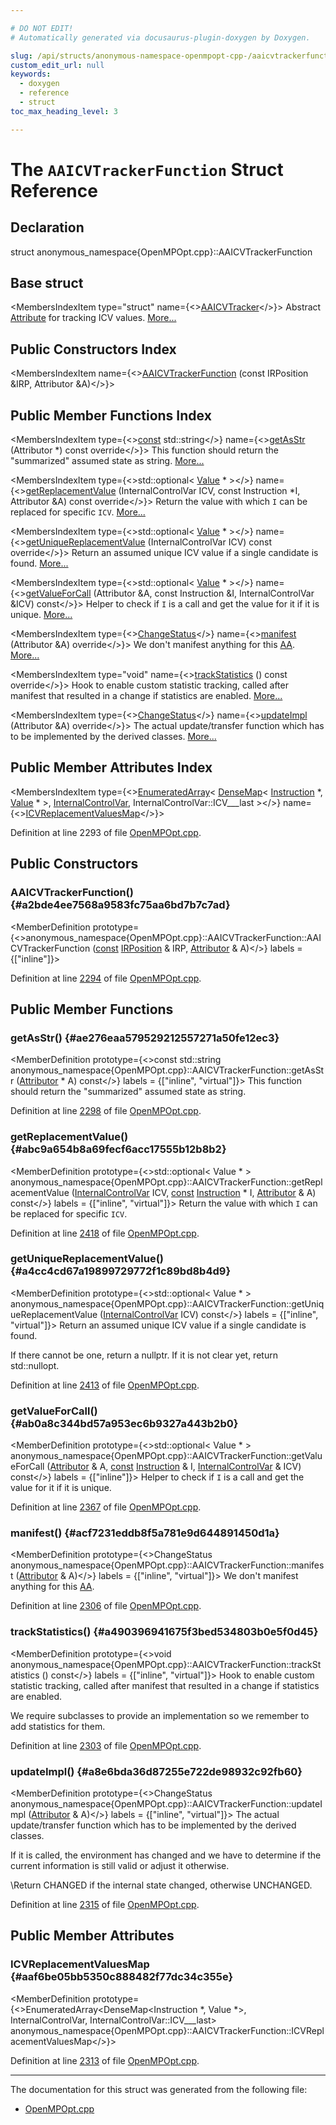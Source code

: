 ```yaml
---

# DO NOT EDIT!
# Automatically generated via docusaurus-plugin-doxygen by Doxygen.

slug: /api/structs/anonymous-namespace-openmpopt-cpp-/aaicvtrackerfunction
custom_edit_url: null
keywords:
  - doxygen
  - reference
  - struct
toc_max_heading_level: 3

---
```





# The `AAICVTrackerFunction` Struct Reference

<DoxygenPage pluginConfig={pluginConfig}>



## Declaration

<CodeBlock>struct anonymous_namespace{OpenMPOpt.cpp}::AAICVTrackerFunction</CodeBlock>

## Base struct

<MembersIndex>

<MembersIndexItem
  type="struct"
  name={<><a href="/docs/api/structs/anonymous-namespace-openmpopt-cpp-/aaicvtracker">AAICVTracker</a></>}>
Abstract <a href="/docs/api/classes/llvm/attribute">Attribute</a> for tracking ICV values. <a href="/docs/api/structs/anonymous-namespace-openmpopt-cpp-/aaicvtracker/#details">More...</a>
</MembersIndexItem>

</MembersIndex>

## Public Constructors Index

<MembersIndex>

<MembersIndexItem
  name={<><a href="#a2bde4ee7568a9583fc75aa6bd7b7c7ad">AAICVTrackerFunction</a> (const IRPosition &amp;IRP, Attributor &amp;A)</>}>
</MembersIndexItem>

</MembersIndex>

## Public Member Functions Index

<MembersIndex>

<MembersIndexItem
  type={<><a href="/docs/api/files/lib/lib/target/lib/target/aarch64/aarch64promoteconstant-cpp/#a90f8350fecae261c25be85d38b451bff">const</a> std::string</>}
  name={<><a href="#ae276eaa579529212557271a50fe12ec3">getAsStr</a> (Attributor &#42;) const override</>}>
This function should return the &quot;summarized&quot; assumed state as string. <a href="#ae276eaa579529212557271a50fe12ec3">More...</a>
</MembersIndexItem>

<MembersIndexItem
  type={<>std::optional&lt; <a href="/docs/api/classes/llvm/value">Value</a> &#42; &gt;</>}
  name={<><a href="#abc9a654b8a69fecf6acc17555b12b8b2">getReplacementValue</a> (InternalControlVar ICV, const Instruction &#42;I, Attributor &amp;A) const override</>}>
Return the value with which <code>I</code> can be replaced for specific <code>ICV</code>. <a href="#abc9a654b8a69fecf6acc17555b12b8b2">More...</a>
</MembersIndexItem>

<MembersIndexItem
  type={<>std::optional&lt; <a href="/docs/api/classes/llvm/value">Value</a> &#42; &gt;</>}
  name={<><a href="#a4cc4cd67a19899729772f1c89bd8b4d9">getUniqueReplacementValue</a> (InternalControlVar ICV) const override</>}>
Return an assumed unique ICV value if a single candidate is found. <a href="#a4cc4cd67a19899729772f1c89bd8b4d9">More...</a>
</MembersIndexItem>

<MembersIndexItem
  type={<>std::optional&lt; <a href="/docs/api/classes/llvm/value">Value</a> &#42; &gt;</>}
  name={<><a href="#ab0a8c344bd57a953ec6b9327a443b2b0">getValueForCall</a> (Attributor &amp;A, const Instruction &amp;I, InternalControlVar &amp;ICV) const</>}>
Helper to check if <code>I</code> is a call and get the value for it if it is unique. <a href="#ab0a8c344bd57a953ec6b9327a443b2b0">More...</a>
</MembersIndexItem>

<MembersIndexItem
  type={<><a href="/docs/api/namespaces/llvm/#acd850975ae5042cacb64a9d0ea4715f3">ChangeStatus</a></>}
  name={<><a href="#acf7231eddb8f5a781e9d644891450d1a">manifest</a> (Attributor &amp;A) override</>}>
We don&#39;t manifest anything for this <a href="/docs/api/namespaces/llvm/aa">AA</a>. <a href="#acf7231eddb8f5a781e9d644891450d1a">More...</a>
</MembersIndexItem>

<MembersIndexItem
  type="void"
  name={<><a href="#a490396941675f3bed534803b0e5f0d45">trackStatistics</a> () const override</>}>
Hook to enable custom statistic tracking, called after manifest that resulted in a change if statistics are enabled. <a href="#a490396941675f3bed534803b0e5f0d45">More...</a>
</MembersIndexItem>

<MembersIndexItem
  type={<><a href="/docs/api/namespaces/llvm/#acd850975ae5042cacb64a9d0ea4715f3">ChangeStatus</a></>}
  name={<><a href="#a8e6bda36d87255e722de98932c92fb60">updateImpl</a> (Attributor &amp;A) override</>}>
The actual update/transfer function which has to be implemented by the derived classes. <a href="#a8e6bda36d87255e722de98932c92fb60">More...</a>
</MembersIndexItem>

</MembersIndex>

## Public Member Attributes Index

<MembersIndex>

<MembersIndexItem
  type={<><a href="/docs/api/classes/llvm/enumeratedarray">EnumeratedArray</a>&lt; <a href="/docs/api/classes/llvm/densemap">DenseMap</a>&lt; <a href="/docs/api/classes/llvm/instruction">Instruction</a> &#42;, <a href="/docs/api/classes/llvm/value">Value</a> &#42; &gt;, <a href="/docs/api/namespaces/llvm/omp/#a4608c581e6f18962661f7fc39ea88da2">InternalControlVar</a>, InternalControlVar::ICV&#95;&#95;&#95;last &gt;</>}
  name={<><a href="#aaf6be05bb5350c888482f77dc34c355e">ICVReplacementValuesMap</a></>}>
</MembersIndexItem>

</MembersIndex>


Definition at line 2293 of file <a href="/docs/api/files/lib/lib/transforms/lib/transforms/ipo/openmpopt-cpp">OpenMPOpt.cpp</a>.

<SectionDefinition>

## Public Constructors

### AAICVTrackerFunction() {#a2bde4ee7568a9583fc75aa6bd7b7c7ad}

<MemberDefinition
  prototype={<>anonymous&#95;namespace&#123;OpenMPOpt.cpp&#125;::AAICVTrackerFunction::AAICVTrackerFunction (<a href="/docs/api/files/lib/lib/target/lib/target/aarch64/aarch64promoteconstant-cpp/#a90f8350fecae261c25be85d38b451bff">const</a> <a href="/docs/api/structs/llvm/irposition">IRPosition</a> &amp; IRP, <a href="/docs/api/structs/llvm/attributor">Attributor</a> &amp; A)</>}
  labels = {["inline"]}>

Definition at line <a href="/docs/api/files/lib/lib/transforms/lib/transforms/ipo/openmpopt-cpp/#l02294">2294</a> of file <a href="/docs/api/files/lib/lib/transforms/lib/transforms/ipo/openmpopt-cpp">OpenMPOpt.cpp</a>.
</MemberDefinition>

</SectionDefinition>

<SectionDefinition>

## Public Member Functions

### getAsStr() {#ae276eaa579529212557271a50fe12ec3}

<MemberDefinition
  prototype={<>const std::string anonymous&#95;namespace&#123;OpenMPOpt.cpp&#125;::AAICVTrackerFunction::getAsStr (<a href="/docs/api/structs/llvm/attributor">Attributor</a> &#42; A) const</>}
  labels = {["inline", "virtual"]}>
This function should return the &quot;summarized&quot; assumed state as string.

Definition at line <a href="/docs/api/files/lib/lib/transforms/lib/transforms/ipo/openmpopt-cpp/#l02298">2298</a> of file <a href="/docs/api/files/lib/lib/transforms/lib/transforms/ipo/openmpopt-cpp">OpenMPOpt.cpp</a>.
</MemberDefinition>

### getReplacementValue() {#abc9a654b8a69fecf6acc17555b12b8b2}

<MemberDefinition
  prototype={<>std::optional&lt; Value &#42; &gt; anonymous&#95;namespace&#123;OpenMPOpt.cpp&#125;::AAICVTrackerFunction::getReplacementValue (<a href="/docs/api/namespaces/llvm/omp/#a4608c581e6f18962661f7fc39ea88da2">InternalControlVar</a> ICV, <a href="/docs/api/files/lib/lib/target/lib/target/aarch64/aarch64promoteconstant-cpp/#a90f8350fecae261c25be85d38b451bff">const</a> <a href="/docs/api/classes/llvm/instruction">Instruction</a> &#42; I, <a href="/docs/api/structs/llvm/attributor">Attributor</a> &amp; A) const</>}
  labels = {["inline", "virtual"]}>
Return the value with which <code>I</code> can be replaced for specific <code>ICV</code>.

Definition at line <a href="/docs/api/files/lib/lib/transforms/lib/transforms/ipo/openmpopt-cpp/#l02418">2418</a> of file <a href="/docs/api/files/lib/lib/transforms/lib/transforms/ipo/openmpopt-cpp">OpenMPOpt.cpp</a>.
</MemberDefinition>

### getUniqueReplacementValue() {#a4cc4cd67a19899729772f1c89bd8b4d9}

<MemberDefinition
  prototype={<>std::optional&lt; Value &#42; &gt; anonymous&#95;namespace&#123;OpenMPOpt.cpp&#125;::AAICVTrackerFunction::getUniqueReplacementValue (<a href="/docs/api/namespaces/llvm/omp/#a4608c581e6f18962661f7fc39ea88da2">InternalControlVar</a> ICV) const</>}
  labels = {["inline", "virtual"]}>
Return an assumed unique ICV value if a single candidate is found.

If there cannot be one, return a nullptr. If it is not clear yet, return std::nullopt.

Definition at line <a href="/docs/api/files/lib/lib/transforms/lib/transforms/ipo/openmpopt-cpp/#l02413">2413</a> of file <a href="/docs/api/files/lib/lib/transforms/lib/transforms/ipo/openmpopt-cpp">OpenMPOpt.cpp</a>.
</MemberDefinition>

### getValueForCall() {#ab0a8c344bd57a953ec6b9327a443b2b0}

<MemberDefinition
  prototype={<>std::optional&lt; Value &#42; &gt; anonymous&#95;namespace&#123;OpenMPOpt.cpp&#125;::AAICVTrackerFunction::getValueForCall (<a href="/docs/api/structs/llvm/attributor">Attributor</a> &amp; A, <a href="/docs/api/files/lib/lib/target/lib/target/aarch64/aarch64promoteconstant-cpp/#a90f8350fecae261c25be85d38b451bff">const</a> <a href="/docs/api/classes/llvm/instruction">Instruction</a> &amp; I, <a href="/docs/api/namespaces/llvm/omp/#a4608c581e6f18962661f7fc39ea88da2">InternalControlVar</a> &amp; ICV) const</>}
  labels = {["inline"]}>
Helper to check if <code>I</code> is a call and get the value for it if it is unique.

Definition at line <a href="/docs/api/files/lib/lib/transforms/lib/transforms/ipo/openmpopt-cpp/#l02367">2367</a> of file <a href="/docs/api/files/lib/lib/transforms/lib/transforms/ipo/openmpopt-cpp">OpenMPOpt.cpp</a>.
</MemberDefinition>

### manifest() {#acf7231eddb8f5a781e9d644891450d1a}

<MemberDefinition
  prototype={<>ChangeStatus anonymous&#95;namespace&#123;OpenMPOpt.cpp&#125;::AAICVTrackerFunction::manifest (<a href="/docs/api/structs/llvm/attributor">Attributor</a> &amp; A)</>}
  labels = {["inline", "virtual"]}>
We don&#39;t manifest anything for this <a href="/docs/api/namespaces/llvm/aa">AA</a>.

Definition at line <a href="/docs/api/files/lib/lib/transforms/lib/transforms/ipo/openmpopt-cpp/#l02306">2306</a> of file <a href="/docs/api/files/lib/lib/transforms/lib/transforms/ipo/openmpopt-cpp">OpenMPOpt.cpp</a>.
</MemberDefinition>

### trackStatistics() {#a490396941675f3bed534803b0e5f0d45}

<MemberDefinition
  prototype={<>void anonymous&#95;namespace&#123;OpenMPOpt.cpp&#125;::AAICVTrackerFunction::trackStatistics () const</>}
  labels = {["inline", "virtual"]}>
Hook to enable custom statistic tracking, called after manifest that resulted in a change if statistics are enabled.

We require subclasses to provide an implementation so we remember to add statistics for them.

Definition at line <a href="/docs/api/files/lib/lib/transforms/lib/transforms/ipo/openmpopt-cpp/#l02303">2303</a> of file <a href="/docs/api/files/lib/lib/transforms/lib/transforms/ipo/openmpopt-cpp">OpenMPOpt.cpp</a>.
</MemberDefinition>

### updateImpl() {#a8e6bda36d87255e722de98932c92fb60}

<MemberDefinition
  prototype={<>ChangeStatus anonymous&#95;namespace&#123;OpenMPOpt.cpp&#125;::AAICVTrackerFunction::updateImpl (<a href="/docs/api/structs/llvm/attributor">Attributor</a> &amp; A)</>}
  labels = {["inline", "virtual"]}>
The actual update/transfer function which has to be implemented by the derived classes.

If it is called, the environment has changed and we have to determine if the current information is still valid or adjust it otherwise.

\\Return CHANGED if the internal state changed, otherwise UNCHANGED.

Definition at line <a href="/docs/api/files/lib/lib/transforms/lib/transforms/ipo/openmpopt-cpp/#l02315">2315</a> of file <a href="/docs/api/files/lib/lib/transforms/lib/transforms/ipo/openmpopt-cpp">OpenMPOpt.cpp</a>.
</MemberDefinition>

</SectionDefinition>

<SectionDefinition>

## Public Member Attributes

### ICVReplacementValuesMap {#aaf6be05bb5350c888482f77dc34c355e}

<MemberDefinition
  prototype={<>EnumeratedArray&lt;DenseMap&lt;Instruction &#42;, Value &#42;&gt;, InternalControlVar, InternalControlVar::ICV&#95;&#95;&#95;last&gt; anonymous&#95;namespace&#123;OpenMPOpt.cpp&#125;::AAICVTrackerFunction::ICVReplacementValuesMap</>}>

Definition at line <a href="/docs/api/files/lib/lib/transforms/lib/transforms/ipo/openmpopt-cpp/#l02313">2313</a> of file <a href="/docs/api/files/lib/lib/transforms/lib/transforms/ipo/openmpopt-cpp">OpenMPOpt.cpp</a>.
</MemberDefinition>

</SectionDefinition>

<hr/>

The documentation for this struct was generated from the following file:

<ul>
<li><a href="/docs/api/files/lib/lib/transforms/lib/transforms/ipo/openmpopt-cpp">OpenMPOpt.cpp</a></li>
</ul>

</DoxygenPage>

